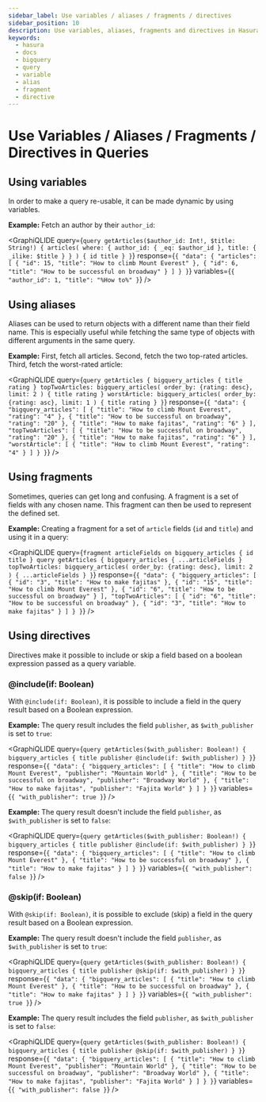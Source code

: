 ```yaml
---
sidebar_label: Use variables / aliases / fragments / directives
sidebar_position: 10
description: Use variables, aliases, fragments and directives in Hasura queries
keywords:
  - hasura
  - docs
  - bigquery
  - query
  - variable
  - alias
  - fragment
  - directive
---
```



# Use Variables / Aliases / Fragments / Directives in Queries

## Using variables

In order to make a query re-usable, it can be made dynamic by using
variables.

**Example:** Fetch an author by their `author_id`:

<GraphiQLIDE
  query={`query getArticles($author_id: Int!, $title: String!) {
  articles(
    where: { author_id: { _eq: $author_id }, title: { _ilike: $title } }
  ) {
    id
    title
  }
}`}
  response={`{
  "data": {
    "articles": [
      {
        "id": 15,
        "title": "How to climb Mount Everest"
      },
      {
        "id": 6,
        "title": "How to be successful on broadway"
      }
    ]
  }
}`}
  variables={`{
  "author_id": 1,
  "title": "%How to%"
}`}
/>

## Using aliases

Aliases can be used to return objects with a different name than their
field name. This is especially useful while fetching the same type of
objects with different arguments in the same query.

**Example:** First, fetch all articles. Second, fetch the two top-rated
articles. Third, fetch the worst-rated article:

<GraphiQLIDE
  query={`query getArticles {
  bigquery_articles {
    title
    rating
  }
  topTwoArticles: bigquery_articles(
    order_by: {rating: desc},
    limit: 2
  ) {
    title
    rating
  }
  worstArticle: bigquery_articles(
    order_by: {rating: asc},
    limit: 1
  ) {
    title
    rating
  }
}`}
response={`{
  "data": {
    "bigquery_articles": [
      {
        "title": "How to climb Mount Everest",
        "rating": "4"
      },
      {
        "title": "How to be successful on broadway",
        "rating": "20"
      },
      {
        "title": "How to make fajitas",
        "rating": "6"
      }
    ],
    "topTwoArticles": [
      {
        "title": "How to be successful on broadway",
        "rating": "20"
      },
      {
        "title": "How to make fajitas",
        "rating": "6"
      }
    ],
    "worstArticle": [
      {
        "title": "How to climb Mount Everest",
        "rating": "4"
      }
    ]
  }
}`}
/>

## Using fragments

Sometimes, queries can get long and confusing. A fragment is a set of
fields with any chosen name. This fragment can then be used to represent
the defined set.

**Example:** Creating a fragment for a set of `article` fields (`id` and
`title`) and using it in a query:

<GraphiQLIDE
  query={`fragment articleFields on bigquery_articles {
  id
  title
}
query getArticles {
  bigquery_articles {
    ...articleFields
  }
  topTwoArticles: bigquery_articles(
    order_by: {rating: desc},
    limit: 2
  ) {
    ...articleFields
  }
}`}
response={`{
  "data": {
    "bigquery_articles": [
      {
        "id": "3",
        "title": "How to make fajitas"
      },
      {
        "id": "15",
        "title": "How to climb Mount Everest"
      },
      {
        "id": "6",
        "title": "How to be successful on broadway"
      }
    ],
    "topTwoArticles": [
      {
        "id": "6",
        "title": "How to be successful on broadway"
      },
      {
        "id": "3",
        "title": "How to make fajitas"
      }
    ]
  }
}`}
/>

## Using directives

Directives make it possible to include or skip a field based on a
boolean expression passed as a query variable.

### @include(if: Boolean)

With `@include(if: Boolean)`, it is possible to include a field in the
query result based on a Boolean expression.

**Example:** The query result includes the field `publisher`, as
`$with_publisher` is set to `true`:

<GraphiQLIDE
  query={`query getArticles($with_publisher: Boolean!) {
  bigquery_articles {
    title
    publisher @include(if: $with_publisher)
  }
}`}
response={`{
  "data": {
    "bigquery_articles": [
      {
        "title": "How to climb Mount Everest",
        "publisher": "Mountain World"
      },
      {
        "title": "How to be successful on broadway",
        "publisher": "Broadway World"
      },
      {
        "title": "How to make fajitas",
        "publisher": "Fajita World"
      }
    ]
  }
}`}
variables={`{
  "with_publisher": true
}`}
/>

**Example:** The query result doesn't include the field `publisher`, as
`$with_publisher` is set to `false`:

<GraphiQLIDE
  query={`query getArticles($with_publisher: Boolean!) {
  bigquery_articles {
    title
    publisher @include(if: $with_publisher)
  }
}`}
response={`{
  "data": {
    "bigquery_articles": [
      {
        "title": "How to climb Mount Everest"
      },
      {
        "title": "How to be successful on broadway"
      },
      {
        "title": "How to make fajitas"
      }
    ]
  }
}`}
variables={`{
  "with_publisher": false
}`}
/>

### @skip(if: Boolean)

With `@skip(if: Boolean)`, it is possible to exclude (skip) a field in
the query result based on a Boolean expression.

**Example:** The query result doesn't include the field `publisher`, as
`$with_publisher` is set to `true`:

<GraphiQLIDE
  query={`query getArticles($with_publisher: Boolean!) {
  bigquery_articles {
    title
    publisher @skip(if: $with_publisher)
  }
}`}
response={`{
  "data": {
    "bigquery_articles": [
      {
        "title": "How to climb Mount Everest"
      },
      {
        "title": "How to be successful on broadway"
      },
      {
        "title": "How to make fajitas"
      }
    ]
  }
}`}
variables={`{
  "with_publisher": true
}`}
/>

**Example:** The query result includes the field `publisher`, as
`$with_publisher` is set to `false`:

<GraphiQLIDE
  query={`query getArticles($with_publisher: Boolean!) {
  bigquery_articles {
    title
    publisher @skip(if: $with_publisher)
  }
}`}
response={`{
  "data": {
    "bigquery_articles": [
      {
        "title": "How to climb Mount Everest",
        "publisher": "Mountain World"
      },
      {
        "title": "How to be successful on broadway",
        "publisher": "Broadway World"
      },
      {
        "title": "How to make fajitas",
        "publisher": "Fajita World"
      }
    ]
  }
}`}
variables={`{
  "with_publisher": false
}`}
/>
